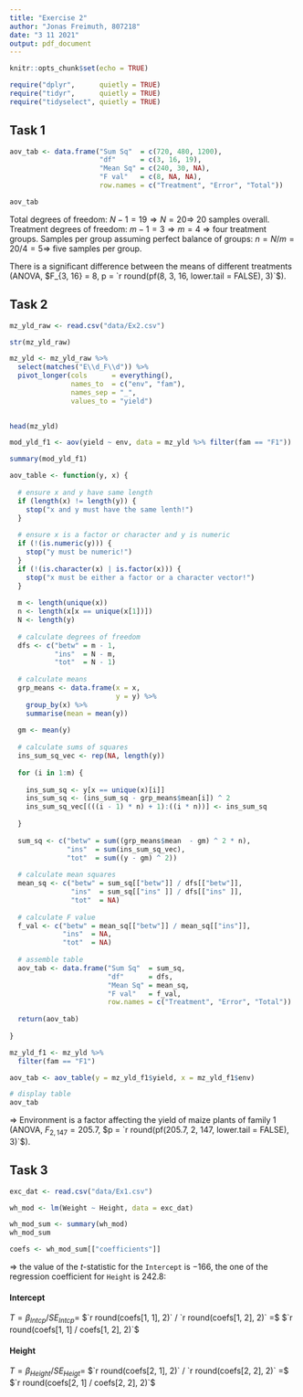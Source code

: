 ```yaml
---
title: "Exercise 2"
author: "Jonas Freimuth, 807218"
date: "3 11 2021"
output: pdf_document
---
```


```r
knitr::opts_chunk$set(echo = TRUE)

require("dplyr",      quietly = TRUE)
require("tidyr",      quietly = TRUE)
require("tidyselect", quietly = TRUE)
```

## Task 1

```r
aov_tab <- data.frame("Sum Sq"  = c(720, 480, 1200),
                      "df"      = c(3, 16, 19),
                      "Mean Sq" = c(240, 30, NA),
                      "F val"   = c(8, NA, NA),
                      row.names = c("Treatment", "Error", "Total"))

aov_tab
```

Total degrees of freedom: $N - 1 = 19 \Rightarrow N = 20 \Rightarrow$ $20$ 
samples overall. Treatment degrees of freedom: $m - 1 = 3 \Rightarrow m = 4$ 
$\Rightarrow$ four treatment groups. Samples per group assuming perfect balance
of groups: $n = N / m = 20 / 4 = 5 \Rightarrow$ five samples per group.

There is a significant difference between the means of different treatments 
(ANOVA, $F_{3, 16} = 8, p = `r round(pf(8, 3, 16, lower.tail = FALSE), 3)`$).

## Task 2

```r
mz_yld_raw <- read.csv("data/Ex2.csv")

str(mz_yld_raw)

mz_yld <- mz_yld_raw %>% 
  select(matches("E\\d_F\\d")) %>% 
  pivot_longer(cols      = everything(),
               names_to  = c("env", "fam"),
               names_sep = "_",
               values_to = "yield")
  

head(mz_yld)
```

```r
mod_yld_f1 <- aov(yield ~ env, data = mz_yld %>% filter(fam == "F1"))

summary(mod_yld_f1)
```


```r

aov_table <- function(y, x) {
  
  # ensure x and y have same length
  if (length(x) != length(y)) {
    stop("x and y must have the same lenth!")
  }
  
  # ensure x is a factor or character and y is numeric
  if (!(is.numeric(y))) {
    stop("y must be numeric!")
  }
  if (!(is.character(x) | is.factor(x))) {
    stop("x must be either a factor or a character vector!")
  }
  
  m <- length(unique(x))
  n <- length(x[x == unique(x[1])])
  N <- length(y)
  
  # calculate degrees of freedom
  dfs <- c("betw" = m - 1,
           "ins"  = N - m,
           "tot"  = N - 1)
  
  # calculate means
  grp_means <- data.frame(x = x,
                          y = y) %>% 
    group_by(x) %>% 
    summarise(mean = mean(y))
  
  gm <- mean(y)
  
  # calculate sums of squares
  ins_sum_sq_vec <- rep(NA, length(y))
  
  for (i in 1:m) {
    
    ins_sum_sq <- y[x == unique(x)[i]]
    ins_sum_sq <- (ins_sum_sq - grp_means$mean[i]) ^ 2
    ins_sum_sq_vec[(((i - 1) * n) + 1):((i * n))] <- ins_sum_sq
    
  }
  
  sum_sq <- c("betw" = sum((grp_means$mean  - gm) ^ 2 * n),
              "ins"  = sum(ins_sum_sq_vec),
              "tot"  = sum((y - gm) ^ 2))
  
  # calculate mean squares
  mean_sq <- c("betw" = sum_sq[["betw"]] / dfs[["betw"]],
               "ins"  = sum_sq[["ins" ]] / dfs[["ins" ]],
               "tot"  = NA)
  
  # calculate F value
  f_val <- c("betw" = mean_sq[["betw"]] / mean_sq[["ins"]],
             "ins"  = NA,
             "tot"  = NA)
  
  # assemble table
  aov_tab <- data.frame("Sum Sq"  = sum_sq,
                        "df"      = dfs,
                        "Mean Sq" = mean_sq,
                        "F val"   = f_val,
                        row.names = c("Treatment", "Error", "Total"))
  
  return(aov_tab)
  
}

mz_yld_f1 <- mz_yld %>% 
  filter(fam == "F1")

aov_tab <- aov_table(y = mz_yld_f1$yield, x = mz_yld_f1$env)

# display table
aov_tab

```

$\Rightarrow$ Environment is a factor affecting the yield of maize plants of 
family 1 (ANOVA, $F_{2, 147} = 205.7,$ 
$p = `r round(pf(205.7, 2, 147, lower.tail = FALSE), 3)`$).

## Task 3

```r

exc_dat <- read.csv("data/Ex1.csv")

wh_mod <- lm(Weight ~ Height, data = exc_dat)

wh_mod_sum <- summary(wh_mod)
wh_mod_sum

coefs <- wh_mod_sum[["coefficients"]]

```

$\Rightarrow$ the value of the $t$-statistic for the `Intercept` is $-166$, the 
one of the regression coefficient for `Height` is $242.8$:

#### Intercept  
  
$T = \beta_{Intcp} / SE_{Intcp} =$
$`r round(coefs[1, 1], 2)` / `r round(coefs[1, 2], 2)` =$
$`r round(coefs[1, 1] / coefs[1, 2], 2)`$

#### Height  
  
$T = \beta_{Height} / SE_{Heigt} =$
$`r round(coefs[2, 1], 2)` / `r round(coefs[2, 2], 2)` =$
$`r round(coefs[2, 1] / coefs[2, 2], 2)`$
